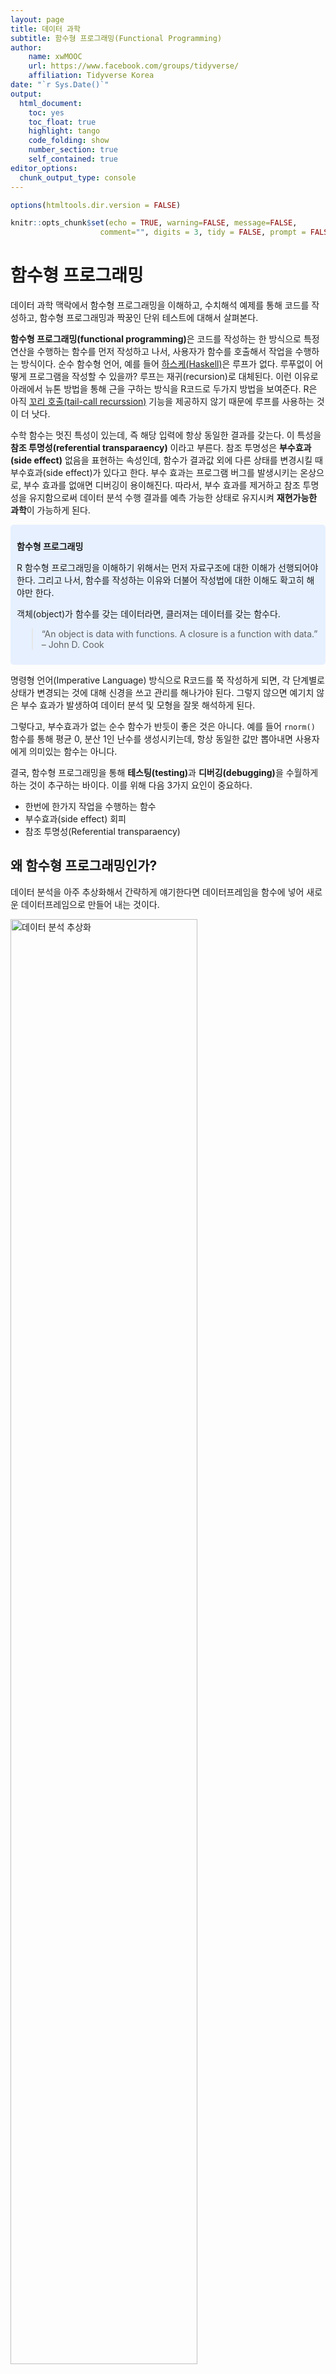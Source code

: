 ```yaml
---
layout: page
title: 데이터 과학
subtitle: 함수형 프로그래밍(Functional Programming)
author:
    name: xwMOOC
    url: https://www.facebook.com/groups/tidyverse/
    affiliation: Tidyverse Korea
date: "`r Sys.Date()`"
output:
  html_document: 
    toc: yes
    toc_float: true
    highlight: tango
    code_folding: show
    number_section: true
    self_contained: true
editor_options: 
  chunk_output_type: console
---
```


```r
options(htmltools.dir.version = FALSE)

knitr::opts_chunk$set(echo = TRUE, warning=FALSE, message=FALSE,
                    comment="", digits = 3, tidy = FALSE, prompt = FALSE, fig.align = 'center')


```

# 함수형 프로그래밍 {#r-functional-programming}

데이터 과학 맥락에서 함수형 프로그래밍을 이해하고, 수치해석 예제를 통해 코드를 작성하고,
함수형 프로그래밍과 짝꿍인 단위 테스트에 대해서 살펴본다.

**함수형 프로그래밍(functional programming)**은 코드를 작성하는 한 방식으로 특정 연산을 수행하는 함수를 먼저 작성하고 나서,
사용자가 함수를 호출해서 작업을 수행하는 방식이다. 순수 함수형 언어, 예를 들어 [하스케(Haskell)](https://ko.wikipedia.org/wiki/하스켈)은 루프가 없다.
루푸없이 어떻게 프로그램을 작성할 수 있을까? 루프는 재귀(recursion)로 대체된다. 이런 이유로 아래에서
뉴톤 방법을 통해 근을 구하는 방식을 R코드로 두가지 방법을 보여준다. R은 아직 
[꼬리 호출(tail-call recurssion)](http://hanmomhanda.github.io/2015/07/27/%EC%9E%AC%EA%B7%80-%EB%B0%98%EB%B3%B5-Tail-Recursion/) 기능을 
제공하지 않기 때문에 루프를 사용하는 것이 더 낫다. 

수학 함수는 멋진 특성이 있는데, 즉 해당 입력에 항상 동일한 결과를 갖는다. 이 특성을 **참조 투명성(referential transparaency)** 이라고 부른다.
참조 투명성은 **부수효과(side effect)** 없음을 표현하는 속성인데, 함수가 결과값 외에 다른 상태를 변경시킬 때 부수효과(side effect)가 있다고 한다.
부수 효과는 프로그램 버그를 발생시키는 온상으로, 부수 효과를 없애면 디버깅이 용이해진다.
따라서, 부수 효과를 제거하고 참조 투명성을 유지함으로써 데이터 분석 수행 결과를 예측 가능한 상태로 유지시켜 **재현가능한 과학**이 가능하게 된다.


<style>
div.blue { background-color:#e6f0ff; border-radius: 5px; padding: 10px;}
</style>
<div class = "blue">

**함수형 프로그래밍**

R 함수형 프로그래밍을 이해하기 위해서는 먼저 자료구조에 대한 이해가 선행되어야 한다. 그리고 나서,
함수를 작성하는 이유와 더불어 작성법에 대한 이해도 확고히 해야만 한다.
 
객체(object)가 함수를 갖는 데이터라면, 클러져는 데이터를 갖는 함수다.
 
> "An object is data with functions. A closure is a function with data." -- John D. Cook

</div>


명령형 언어(Imperative Language) 방식으로 R코드를 쭉 작성하게 되면, 각 단계별로 상태가 변경되는 것에 대해 신경을 쓰고 관리를 해나가야 된다.
그렇지 않으면 예기치 않은 부수 효과가 발생하여 데이터 분석 및 모형을 잘못 해석하게 된다.

그렇다고, 부수효과가 없는 순수 함수가 반듯이 좋은 것은 아니다. 예를 들어 `rnorm()` 함수를 통해 평균 0, 분산 1인 난수를 생성시키는데,
항상 동일한 값만 뽑아내면 사용자에게 의미있는 함수는 아니다. 

결국, 함수형 프로그래밍을 통해 **테스팅(testing)**과 **디버깅(debugging)**을 수월하게 하는 것이 추구하는 바이다. 이를 위해 
다음 3가지 요인이 중요하다. 

- 한번에 한가지 작업을 수행하는 함수 
- 부수효과(side effect) 회피
- 참조 투명성(Referential transparaency)

## 왜 함수형 프로그래밍인가? {#why-functional-programming}

데이터 분석을 아주 추상화해서 간략하게 얘기한다면 데이터프레임을 함수에 넣어 새로운 데이터프레임으로 만들어 내는 것이다.

<img src="fig/fp-data-analysis.png" alt="데이터 분석 추상화" width="77%" />

데이터 분석, 데이터 전처리, 변수 선택, 모형 개발이 한번에 해결되는 것이 아니라서, 
데이터프레임을 함수에 넣어 상태가 변경된 데이터프레임이 생성되고, 이를 다시 함수에 넣어 또다른 변경된 상태 
데이터프레임을 얻게 되는 과정을 쭉 반복해 나간다.

<img src="fig/fp-data-analysis-workflow.png" alt="데이터 분석 작업흐름" width="37%" />

따라서... 데이터 분석에는 함수형 프로그래밍 패러다임을 활용하고, 툴/패키지 개발에는 객체지향 프로그래밍 패러다임 사용이 권장된다.

<img src="fig/fp-data-analysis-choice.png" alt="데이터 분석에는 함수형 프로그래밍" width="77%" />


## [뉴튼 방법(Newton's Method)](https://en.wikipedia.org/wiki/Newton%27s_method) {#functional-programming-newton}

뉴튼-랩슨 알고리즘으로도 알려진 뉴튼(Newton Method) 방법은 
컴퓨터를 사용해서 수치해석 방법으로 실함수의 근을 찾아내는 방법이다. 

특정 함수 $f$ 의 근을 찾을 경우, 함수 미분값 $f'$, 초기값 $x_0$가 주어지면 
근사적 근에 가까운 값은 다음과 같이 정의된다.

$$x_{1} = x_0 - \frac{f(x_0)}{f'(x_0)}$$

이 과정을 반복하게 되면 오차가 매우 적게 근의 값에 도달하게 된다.

$$x_{n+1} = x_n - \frac{f(x_n)}{f'(x_n)}$$

기하적으로 보면, 파란 선은 함수 $f$ 이고, 
$f$를 미분한 $f'$ 빨간 선은  뉴턴방법을 활용하여 근을 구해가는 과정을 시각적으로 보여주고 있다.
$x_{n-1}$ 보다 $x_n$이, $x_n$ 보다 $x_{n+1}$이 함수 $f$ 근에 더 가깝게 접근해 나가는 것이 확인된다.

<img src="fig/newton_method_ani.gif" alt="뉴튼 방법" width="57%" />

## 뉴튼 방법 R 코드 [^fp-book] {#functional-programming-newton-method}

[^fp-book]: [Bruno Rodrigues(2016), "Functional programming and unit testing for data munging with R", LeanPub, 2016-12-23](http://www.brodrigues.co/fput/)

뉴튼 방법을 R코들 구현하면 다음과 같이 612의 제곱근 값을 수치적으로 컴퓨터를 활용하여 구할 수 있다.
`while`같은 루프를 활용하여 반복적으로 해를 구하는 것도 가능하지만 재귀를 활용하여 해를 구하는 방법이 
코드를 작성하고 읽는 개발자 관점에서는 훨씬 더 편리하고 권장된다.

하지만, 속도는 `while` 루프를 사용하는 것이 R에서는 득이 많다. 이유는 오랜 세월에 걸쳐 최적화 과정을 거쳐 진화했기 때문이다.

<div class = "row">
<div class = "col-md-6">
**while 루프를 사용한 방법**

``` r
find_root <- function(guess, init, eps = 10^(-10)){
    while(abs(init**2 - guess) > eps){
        init <- 1/2 *(init + guess/init)
        cat("현재 값: ", init, "\n")
    }
    return(init)
}

find_root(612, 10)
```

</div>
<div class = "col-md-6">
**재귀를 사용한 방법**

``` r
find_root_recur <- function(guess, init, eps = 10^(-10)){
    if(abs(init**2 - guess) < eps){
        return(init)
    } else{
        init <- 1/2 *(init + guess/init)
        cat("재귀방법 현재 값: ", init, "\n")
        return(find_root_recur(guess, init, eps))
    }
}

find_root_recur(612, 10)
```
</div>
</div>


# `Map()`, `Reduce()` 함수와 `*apply()` 함수 가족 [^jennybc-purrr] [^jennybc-purrr-github] {#map-reduce-apply}

[^jennybc-purrr]: [`purrr` tutorial: Lessons and Examples](https://jennybc.github.io/purrr-tutorial/index.html)

[^jennybc-purrr-github]: [`purrr` tutorial GitHub Webpage](https://github.com/jennybc/purrr-tutorial/)

함수를 인자로 받는 함수를 고차함수(High-order function)라고 부른다. 
대표적으로 `Map()`, `Reduce()`가 있다. 숫자 하나가 아닌 벡터에 대한 제곱근을 구하기 위해서 
`Map` 함수를 사용한다.


``` r
# 제곱근 함수 -------------------------------------------

find_root_recur <- function(guess, init, eps = 10^(-10)){
    if(abs(init**2 - guess) < eps){
        return(init)
    } else{
        init <- 1/2 *(init + guess/init)
        return(find_root_recur(guess, init, eps))
    }
}

# 벡터에 대한 제곱근 계산 

numbers <- c(16, 25, 36, 49, 64, 81)
Map(find_root_recur, numbers, init=1, eps = 10^-10)
```

숫자 하나를 받는 함수가 아니라, 벡터를 인자로 받아 제곱근을 계산하는 함수를 
작성할 경우 함수 내부에서 함수를 인자로 받을 수 있도록 `Map` 함수를 활용한다.


``` r
# `Map` 벡터 제곱근 계산

find_vec_root_recur <- function(numbers, init, eps = 10^(-10)){
    return(Map(find_root_recur, numbers, init, eps))
}

numbers_z <- c(9, 16, 25, 49, 121)
find_vec_root_recur(numbers_z, init=1, eps=10^(-10))
```

이러한 패턴이 많이 활용되어 `*apply` 함수가 있어, 이전에 많이 사용했을 것이다.
벡터를 인자로 먼저 넣고, 함수명을 두번째 인자로 넣고, 함수에 들어갈 매개변수를 순서대로 쭉 나열하여 
`lapply`, `sapply` 함수에 넣는다.

``` r
# `lapply` 활용 제급근 계산

lapply(numbers_z, find_root_recur, init=1, eps=10^(-10))
sapply(numbers_z, find_root_recur, init=1, eps=10^(-10))
```

`Reduce` 함수도 삶을 편안하게 할 수 있는, 루프를 회피하는 또다른 방법이다.
이름에서 알 수 있듯이 `numbers_z` 벡터 원소 각각에 대해 해당 연산작업 `+`, `%%`을 수행시킨다.
`%%`는 나머지 연산자로 기본디폴트 설정으로 $\frac{10}{7}$로 몫 대신에 나머지 3을 우선 계산하고,
그 다음으로 $\frac{3}{5}$로 최종 나머지 3을 순차적으로 계산하여 결과를 도출한다.

``` r
# Reduce ----------------------------------------------
numbers_z
Reduce(`+`, numbers_z)

numbers_z <- c(10,7,5)
Reduce(`%%`, numbers_z)
```


# `purrr` 팩키지 {#functional-programming-purrr}

`*apply` 계열 함수는 각각의 자료형에 맞춰 기억하기가 쉽지 않아, 매번 도움말을 찾아 확인하고 코딩을 해야하는 번거러움이 많다.
데이터 분석을 함수형 프로그래밍 패러다임으로 실행하도록 `purrr` 팩키지가 개발되었다. 이를 통해 데이터 분석 작업이 수월하게 되어 저녁이 있는 삶이 길어질 것으로 기대된다.

## `purrr` 헬로월드 {#functional-programming-purrr-hello-world}

`purrr` 팩키지를 불러와서 `map_dbl()` 함수에 구문에 맞게 작성하면 동일한 결과를 깔끔하게 얻을 수 있다. 즉,

- `map_dbl()`: 벡터, 데이터프레임, 리스트에 대해 함수를 원소별로 적용시켜 결과를 `double` 숫자형으로 출력시킨다.
- `numbers`: 함수를 각 원소별로 적용시킬 벡터 입력값
- `find_root_recur`: 앞서 작성한 뉴톤 방법으로 제곱근을 수치적으로 구하는 사용자 정의함수.
- `init=1, eps = 10^-10`: 뉴톤 방법을 구현한 사용자 정의함수에 필요한 초기값.

``` r
library(purrr)
numbers <- c(16, 25, 36, 49, 64, 81)
map_dbl(numbers, find_root_recur, init=1, eps = 10^-10)
```

## 데이터 불러오는 사례 {#functional-programming-purrr-read-iris}

구글 검색을 통해서 쉽게 [iris(붓꽃) 데이터](https://gist.githubusercontent.com/curran/a08a1080b88344b0c8a7/raw/d546eaee765268bf2f487608c537c05e22e4b221/iris.csv)를 구할 수 있다. 이를 불러와서 각 종별로 `setosa`
`versicolor`, `virginica`로 나눠 로컬 `.csv` 파일로 저장하고 나서 이를 다시 불러오는 사례를 함수형 프로그래밍으로 구현해본다.

<img src="fig/fp-iris.png" alt="붓꽃 데이터 불러오기" width="100%" />

먼저 `iris.csv` 파일을 R로 불러와서 각 종별로 나눠서 `iris_종명.csv` 파일형식으로 저장시킨다.

```r
library(tidyverse)
iris_df <- read_csv("https://gist.githubusercontent.com/curran/a08a1080b88344b0c8a7/raw/d546eaee765268bf2f487608c537c05e22e4b221/iris.csv")

iris_species <- iris_df %>% 
  count(species) %>% pull(species)

for(i in 1:nrow(iris_df)) {
  tmp_df <- iris_df %>% 
    filter(species == iris_species[i])
  species_name <- iris_species[i]
  tmp_df %>% write_csv(paste0("data/iris_", species_name, ".csv"))
}

Sys.glob("data/iris_*.csv")
```

로컬 파일 `iris_종명.csv` 형식으로 저장된 데이터를 함수형 프로그래밍을 통해 불러와서 분석작업을 수행해보자. `map()` 함수를 사용해서 각 종별로 데이터를 깔끔하게 불러왔다.

`iris_filename` 벡터에 `iris_종명.csv`과 경로명이 포함된 문자열을 저장시켜 놓고 `read_csv()` 함수를 각 벡터 원소에 적용시켜 출력값으로 리스트 `iris_list` 객체를 생성시켰다.

```r
iris_filename <- c("data/iris_setosa.csv", "data/iris_versicolor.csv", "data/iris_virginica.csv")

iris_list <- map(iris_filename, read_csv) %>% 
  set_names(iris_species)

listviewer::jsonedit(iris_list)
```

## 데이터 분석사례 {#functional-programming-purrr-analysis}

`iris_list` 각 원소는 데이터프레임이라 `summary` 함수를 사용해서 기술 통계량을 구할 수도 있다. 물론 `cor()` 함수를 사용해서 `iris_list`의 각 원소를 지정하는 `.x` 여기서는 종별 데이터프레임에서 변수 두개를 추출하여 `sepal_length`, `sepal_width` 이 둘간의 스피커만 상관계수를 계산하는데 출력값이 `double` 연속형이라 `map_dbl`로 저정하여 작업시킨다.

```r
map(iris_list, summary)

map_dbl(iris_list, ~cor(.x$sepal_length, .x$sepal_width, method = "spearman"))
```


## 난수생성 사례 {#functional-programming-purrr-random-number}

서로 다른 난수를 생성시키는 방법을 살펴보자. 
정규분포를 가정하고 평균과 표준편차를 달리하는 모수를 지정하고 난수갯수도 숫자를 달리하여 난수를 생성시킨다.

### $\mu$ 평균만 달리함 {#functional-programming-purrr-random-number-mean}

정규분포에서 난수를 10개 추출하는데 표준편차는 1로 고정시키고, 평균만 달리한다.
평균만 달리하기 때문에 `map()` 함수를 그대로 사용한다. 즉, 입력값으로 평균만 달리하는 리스트를 입력값으로 넣는다.

```r
## 평균을 달리하는 경우
normal_mean <- list(1,5,10)

sim_mu_name <- paste0("mu: ", normal_mean)

sim_mu_list <- map(normal_mean, ~ data.frame(mean = .x, 
                            random_number = rnorm(mean=.x, sd=1, n=10))) %>% 
  set_names(sim_mu_name)

map_dbl(sim_mu_list, ~mean(.x$random_number))

listviewer::jsonedit(sim_mu_list)
```

### $\mu$ 평균과 $\sigma$ 표준편차를 달리함 {#functional-programming-purrr-random-number-mean-sd}

난수갯수만 고정시키고 평균과 표준편차를 달리하여 난수를 정규분포에서 추출한다. 입력값으로 평균과 표준편차 두개가 되기 때문에 `map2()` 함수를 사용한다.

```r
## 평균과 표준편차를 달리하는 경우
normal_mean <- list(1,5,10)
normal_sd   <- list(10,5,1)

sim_mu_sd_name <- paste0("mu: ", normal_mean, ",  sd: ", normal_sd)

sim_mu_sd_list <- map2(normal_mean, normal_sd, 
                        ~ data.frame(mean = .x, sd = .y,
                            random_number = rnorm(mean=.x, sd=.y, n=10))) %>% 
  set_names(sim_mu_sd_name)

map_dbl(sim_mu_sd_list, ~sd(.x$random_number))

listviewer::jsonedit(sim_mu_sd_list)
```

### $\mu$ 평균, $\sigma$ 표준편차, 표본크기를 달리함 {#functional-programming-purrr-random-number-mean-sd-size}

$\mu$ 평균, $\sigma$ 표준편차, 표본크기를 모두 다르게 지정하여 난수를 추출한다. 이런 경우 `pmap()` 함수를 사용하고 입력 리스트가 다수라 이를 `normal_list`로 한번더 감싸서 이름이 붙은 리스트(named list)형태로 넣어주고, 이를 `function()` 함수의 내부 인수로 사용한다.

```r
## 평균, 표준편차, 표본크기를 달리하는 경우
normal_mean <- list(1,5,10)
normal_sd   <- list(10,5,1)
normal_size <- list(10,20,30)

sim_mu_sd_size_name <- paste0("mu: ", normal_mean, ",  sd: ", normal_sd,
                              "  size: ", normal_size)

normal_list <- list(normal_mean=normal_mean, normal_sd=normal_sd, normal_size=normal_size)

sim_mu_sd_size_list <- pmap(normal_list,
                            function(normal_mean, normal_sd, normal_size)
                        data.frame(mean=normal_mean, sd = normal_sd, size = normal_size,
                            random_number = rnorm(mean=normal_mean, sd=normal_sd, n=normal_size))) %>% 
  set_names(sim_mu_sd_size_name)

map_dbl(sim_mu_sd_size_list, ~length(.x$random_number))

listviewer::jsonedit(sim_mu_sd_size_list)

```


## `ggplot` 시각화 [^eda-map] {#functional-programming-purrr-ggplot}

[^eda-map]: [Very statisticious (August 20, 2018), "Automating exploratory plots with ggplot2 and purrr"](https://aosmith.rbind.io/2018/08/20/automating-exploratory-plots/)

`list-column`을 활용하여 티블(tibble) 데이터프레임에 담아서 시각화를 진행해도 되고,
다른 방법으로 리스트에 담아서 이를 한장에 찍는 것도 가능하다.

```r
library(gapminder)

## 데이터 -----
three_country <-  c("Korea, Rep.", "Japan", "China")

gapminder_tbl <- gapminder %>% 
  filter(str_detect(continent, "Asia")) %>% 
  group_by(continent, country) %>% 
  nest() %>% 
  select(-continent) %>% 
  filter(country %in% three_country )

## 티블 데이터 시각화 -----
gapminder_plot_tbl <- gapminder_tbl %>% 
  mutate(graph = map2(data, three_country, 
                     ~ggplot(.x, aes(x=year, y=gdpPercap)) +
                       geom_line() +
                       labs(title=.y)))

gapminder_plot_tbl

## 리스트 데이터 시각화 -----
gapminder_plot <- map2(gapminder_tbl$data , three_country, 
                     ~ggplot(.x, aes(x=year, y=gdpPercap)) +
                       geom_line() +
                       labs(title=.y))

walk(gapminder_plot, print)

## 리스트 데이터 시각화 - 한장에 찍기 -----
cowplot::plot_grid(plotlist = gapminder_plot)
```